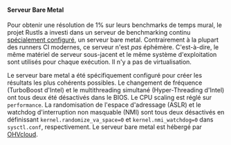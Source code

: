 #### Serveur Bare Metal
Pour obtenir une résolution de 1% sur leurs benchmarks de temps mural, le projet Rustls a investi dans un serveur de benchmarking continu [spécialement configuré][config serveur], un serveur bare metal.
Contrairement à la plupart des runners CI modernes, ce serveur n'est _pas_ éphémère.
C'est-à-dire, le même matériel de serveur sous-jacent et le même système d'exploitation sont utilisés pour chaque exécution.
Il n'y a pas de virtualisation.

Le serveur bare metal a été spécifiquement configuré pour créer les résultats les plus cohérents possibles.
Le changement de fréquence (TurboBoost d'Intel) et le multithreading simultané (Hyper-Threading d'Intel) ont tous deux été désactivés dans le BIOS.
Le CPU scaling est réglé sur `performance`.
La randomisation de l'espace d'adressage (ASLR) et le watchdog d'interruption non masquable (NMI) sont tous deux désactivés en définissant `kernel.randomize_va_space=0` et `kernel.nmi_watchdog=0` dans `sysctl.conf`, respectivement.
Le serveur bare metal est hébergé par [OHVcloud][OVHcloud].

[config serveur]: https://github.com/rust-lang/rustc-perf/blob/master/docs/fr/perf-runner.md
[OVHcloud]: https://www.ovhcloud.com/fr/